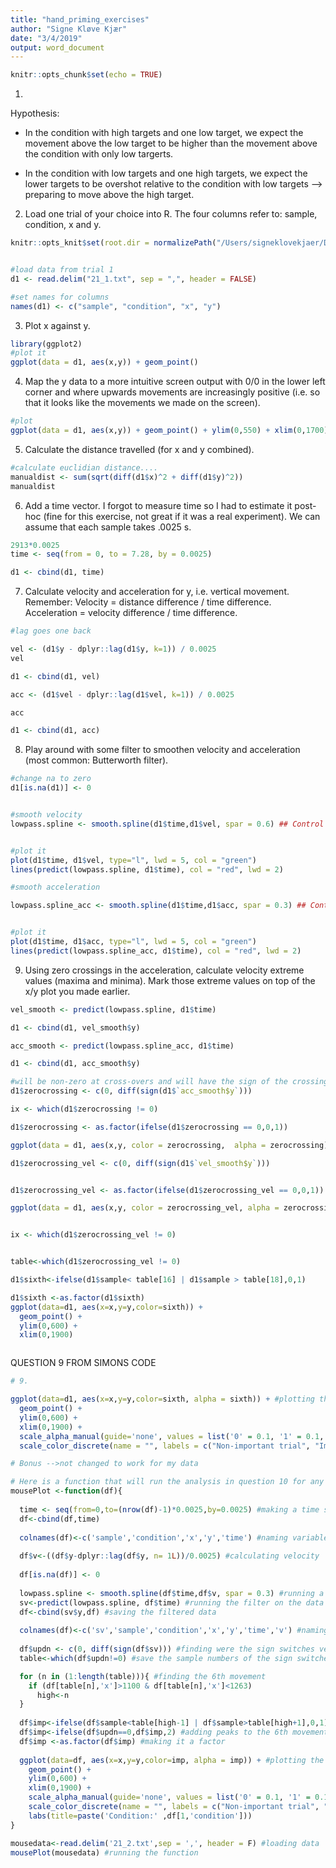 ```yaml
---
title: "hand_priming_exercises"
author: "Signe Kløve Kjær"
date: "3/4/2019"
output: word_document
---
```


```r
knitr::opts_chunk$set(echo = TRUE)
```

1. 

Hypothesis: 

- In the condition with high targets and one low target, we expect the movement above the low target to be higher than the movement above the condition with only low targerts. 

- In the condition with low targets and one high targets, we expect the lower targets to be overshot relative to the condition with low targets --> preparing to move above the high target. 

2. Load one trial of your choice into R. The four columns refer to: sample, condition, x and y.

```r

knitr::opts_knit$set(root.dir = normalizePath("/Users/signeklovekjaer/Documents/CognitiveScience/4.semester/Computational_modeling_for_cognitive_science/ComMod/Models of perception and action/21"))


#load data from trial 1 
d1 <- read.delim("21_1.txt", sep = ",", header = FALSE)

#set names for columns
names(d1) <- c("sample", "condition", "x", "y")

```

3. Plot x against y. 

```r
library(ggplot2)
#plot it 
ggplot(data = d1, aes(x,y)) + geom_point()
```

4. Map the y data to a more intuitive screen output with 0/0 in the lower left corner and where
upwards movements are increasingly positive (i.e. so that it looks like the movements we made
on the screen).


```r
#plot 
ggplot(data = d1, aes(x,y)) + geom_point() + ylim(0,550) + xlim(0,1700)

```

5. Calculate the distance travelled (for x and y combined).

```r
#calculate euclidian distance....
manualdist <- sum(sqrt(diff(d1$x)^2 + diff(d1$y)^2))
manualdist
```


6. Add a time vector. I forgot to measure time so I had to estimate it post-hoc (fine for this exercise,
not great if it was a real experiment). We can assume that each sample takes .0025 s. 

```r
2913*0.0025
time <- seq(from = 0, to = 7.28, by = 0.0025)

d1 <- cbind(d1, time)


```


7. Calculate velocity and acceleration for y, i.e. vertical movement. Remember: Velocity = distance
difference / time difference. Acceleration = velocity difference / time difference.

```r
#lag goes one back 

vel <- (d1$y - dplyr::lag(d1$y, k=1)) / 0.0025
vel

d1 <- cbind(d1, vel)

acc <- (d1$vel - dplyr::lag(d1$vel, k=1)) / 0.0025

acc

d1 <- cbind(d1, acc)
```

8. Play around with some filter to smoothen velocity and acceleration (most common: Butterworth
filter).


```r
#change na to zero
d1[is.na(d1)] <- 0


#smooth velocity
lowpass.spline <- smooth.spline(d1$time,d1$vel, spar = 0.6) ## Control spar for amount of smoothing


#plot it 
plot(d1$time, d1$vel, type="l", lwd = 5, col = "green")
lines(predict(lowpass.spline, d1$time), col = "red", lwd = 2)
```
```r
#smooth acceleration

lowpass.spline_acc <- smooth.spline(d1$time,d1$acc, spar = 0.3) ## Control spar for amount of smoothing


#plot it 
plot(d1$time, d1$acc, type="l", lwd = 5, col = "green")
lines(predict(lowpass.spline_acc, d1$time), col = "red", lwd = 2)
```

9. Using zero crossings in the acceleration, calculate velocity extreme values (maxima and minima).
Mark those extreme values on top of the x/y plot you made earlier.
```r
vel_smooth <- predict(lowpass.spline, d1$time)

d1 <- cbind(d1, vel_smooth$y)

acc_smooth <- predict(lowpass.spline_acc, d1$time)

d1 <- cbind(d1, acc_smooth$y)

```


```r
#will be non-zero at cross-overs and will have the sign of the crossing
d1$zerocrossing <- c(0, diff(sign(d1$`acc_smooth$y`)))

ix <- which(d1$zerocrossing != 0)

d1$zerocrossing <- as.factor(ifelse(d1$zerocrossing == 0,0,1))

ggplot(data = d1, aes(x,y, color = zerocrossing,  alpha = zerocrossing)) + geom_point() + ylim(0,550) + xlim(0,1700)

```



```r

d1$zerocrossing_vel <- c(0, diff(sign(d1$`vel_smooth$y`)))


d1$zerocrossing_vel <- as.factor(ifelse(d1$zerocrossing_vel == 0,0,1))

ggplot(data = d1, aes(x,y, color = zerocrossing_vel, alpha = zerocrossing_vel)) + geom_point() + ylim(0,550) + xlim(0,1700)



```
```r
ix <- which(d1$zerocrossing_vel != 0)


table<-which(d1$zerocrossing_vel != 0)

d1$sixth<-ifelse(d1$sample< table[16] | d1$sample > table[18],0,1)

d1$sixth <-as.factor(d1$sixth)
ggplot(data=d1, aes(x=x,y=y,color=sixth)) +
  geom_point() +
  ylim(0,600) +
  xlim(0,1900)



```


QUESTION 9 FROM SIMONS CODE

```r
# 9.

ggplot(data=d1, aes(x=x,y=y,color=sixth, alpha = sixth)) + #plotting the data
  geom_point() +
  ylim(0,600) +
  xlim(0,1900) +
  scale_alpha_manual(guide='none', values = list('0' = 0.1, '1' = 0.1, '2' = 1))+
  scale_color_discrete(name = "", labels = c("Non-important trial", "Important trail", "y velocity changing direction"))

```


```r
# Bonus -->not changed to work for my data

# Here is a function that will run the analysis in question 10 for any set of data
mousePlot <-function(df){
  
  time <- seq(from=0,to=(nrow(df)-1)*0.0025,by=0.0025) #making a time seqence with the length of the dataframe with 0.0025 increments
  df<-cbind(df,time)
  
  colnames(df)<-c('sample','condition','x','y','time') #naming variables
  
  df$v<-((df$y-dplyr::lag(df$y, n= 1L))/0.0025) #calculating velocity
  
  df[is.na(df)] <- 0 
  
  lowpass.spline <- smooth.spline(df$time,df$v, spar = 0.3) #running a spline low pass filter
  sv<-predict(lowpass.spline, df$time) #running the filter on the data
  df<-cbind(sv$y,df) #saving the filtered data
  
  colnames(df)<-c('sv','sample','condition','x','y','time','v') #naming variables
  
  df$updn <- c(0, diff(sign(df$sv))) #finding were the sign switches velocity
  table<-which(df$updn!=0) #save the sample numbers of the sign switches

  for (n in (1:length(table))){ #finding the 6th movement
    if (df[table[n],'x']>1100 & df[table[n],'x']<1263)
      high<-n
  }
  
  df$imp<-ifelse(df$sample<table[high-1] | df$sample>table[high+1],0,1) #marking samples with the important 6th movement
  df$imp<-ifelse(df$updn==0,df$imp,2) #adding peaks to the 6th movement data to the dataframe
  df$imp <-as.factor(df$imp) #making it a factor
  
  ggplot(data=df, aes(x=x,y=y,color=imp, alpha = imp)) + #plotting the data
    geom_point() +
    ylim(0,600) +
    xlim(0,1900) +
    scale_alpha_manual(guide='none', values = list('0' = 0.1, '1' = 0.1, '2' = 1))+
    scale_color_discrete(name = "", labels = c("Non-important trial", "Important trail", "y velocity changing direction"))+
    labs(title=paste('Condition:' ,df[1,'condition']))
}

mousedata<-read.delim('21_2.txt',sep = ',', header = F) #loading data
mousePlot(mousedata) #running the function
```

